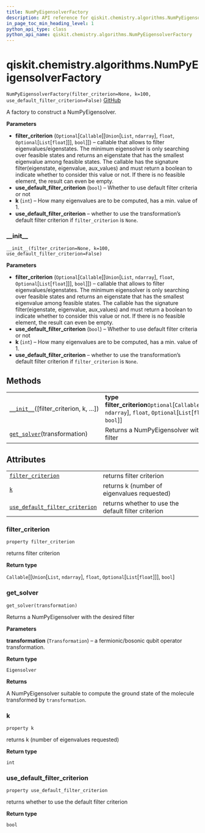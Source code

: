 ```yaml
---
title: NumPyEigensolverFactory
description: API reference for qiskit.chemistry.algorithms.NumPyEigensolverFactory
in_page_toc_min_heading_level: 1
python_api_type: class
python_api_name: qiskit.chemistry.algorithms.NumPyEigensolverFactory
---
```


<span id="qiskit-chemistry-algorithms-numpyeigensolverfactory" />

# qiskit.chemistry.algorithms.NumPyEigensolverFactory

<span id="qiskit.chemistry.algorithms.NumPyEigensolverFactory" />

`NumPyEigensolverFactory(filter_criterion=None, k=100, use_default_filter_criterion=False)` [GitHub](https://github.com/qiskit-community/qiskit-aqua/tree/stable/0.8/qiskit/chemistry/algorithms/excited_states_solvers/eigensolver_factories/numpy_eigensolver_factory.py "view source code")

A factory to construct a NumPyEigensolver.

**Parameters**

*   **filter\_criterion** (`Optional`\[`Callable`\[\[`Union`\[`List`, `ndarray`], `float`, `Optional`\[`List`\[`float`]]], `bool`]]) – callable that allows to filter eigenvalues/eigenstates. The minimum eigensolver is only searching over feasible states and returns an eigenstate that has the smallest eigenvalue among feasible states. The callable has the signature filter(eigenstate, eigenvalue, aux\_values) and must return a boolean to indicate whether to consider this value or not. If there is no feasible element, the result can even be empty.
*   **use\_default\_filter\_criterion** (`bool`) – Whether to use default filter criteria or not
*   **k** (`int`) – How many eigenvalues are to be computed, has a min. value of 1.
*   **use\_default\_filter\_criterion** – whether to use the transformation’s default filter criterion if `filter_criterion` is `None`.

### \_\_init\_\_

<span id="qiskit.chemistry.algorithms.NumPyEigensolverFactory.__init__" />

`__init__(filter_criterion=None, k=100, use_default_filter_criterion=False)`

**Parameters**

*   **filter\_criterion** (`Optional`\[`Callable`\[\[`Union`\[`List`, `ndarray`], `float`, `Optional`\[`List`\[`float`]]], `bool`]]) – callable that allows to filter eigenvalues/eigenstates. The minimum eigensolver is only searching over feasible states and returns an eigenstate that has the smallest eigenvalue among feasible states. The callable has the signature filter(eigenstate, eigenvalue, aux\_values) and must return a boolean to indicate whether to consider this value or not. If there is no feasible element, the result can even be empty.
*   **use\_default\_filter\_criterion** (`bool`) – Whether to use default filter criteria or not
*   **k** (`int`) – How many eigenvalues are to be computed, has a min. value of 1.
*   **use\_default\_filter\_criterion** – whether to use the transformation’s default filter criterion if `filter_criterion` is `None`.

## Methods

|                                                                                                                                                                        |                                                                                                                                    |
| ---------------------------------------------------------------------------------------------------------------------------------------------------------------------- | ---------------------------------------------------------------------------------------------------------------------------------- |
| [`__init__`](#qiskit.chemistry.algorithms.NumPyEigensolverFactory.__init__ "qiskit.chemistry.algorithms.NumPyEigensolverFactory.__init__")(\[filter\_criterion, k, …]) | **type filter\_criterion**`Optional`\[`Callable`\[\[`Union`\[`List`, `ndarray`], `float`, `Optional`\[`List`\[`float`]]], `bool`]] |
| [`get_solver`](#qiskit.chemistry.algorithms.NumPyEigensolverFactory.get_solver "qiskit.chemistry.algorithms.NumPyEigensolverFactory.get_solver")(transformation)       | Returns a NumPyEigensolver with the desired filter                                                                                 |

## Attributes

|                                                                                                                                                                                                        |                                                     |
| ------------------------------------------------------------------------------------------------------------------------------------------------------------------------------------------------------ | --------------------------------------------------- |
| [`filter_criterion`](#qiskit.chemistry.algorithms.NumPyEigensolverFactory.filter_criterion "qiskit.chemistry.algorithms.NumPyEigensolverFactory.filter_criterion")                                     | returns filter criterion                            |
| [`k`](#qiskit.chemistry.algorithms.NumPyEigensolverFactory.k "qiskit.chemistry.algorithms.NumPyEigensolverFactory.k")                                                                                  | returns k (number of eigenvalues requested)         |
| [`use_default_filter_criterion`](#qiskit.chemistry.algorithms.NumPyEigensolverFactory.use_default_filter_criterion "qiskit.chemistry.algorithms.NumPyEigensolverFactory.use_default_filter_criterion") | returns whether to use the default filter criterion |

### filter\_criterion

<span id="qiskit.chemistry.algorithms.NumPyEigensolverFactory.filter_criterion" />

`property filter_criterion`

returns filter criterion

**Return type**

`Callable`\[\[`Union`\[`List`, `ndarray`], `float`, `Optional`\[`List`\[`float`]]], `bool`]

### get\_solver

<span id="qiskit.chemistry.algorithms.NumPyEigensolverFactory.get_solver" />

`get_solver(transformation)`

Returns a NumPyEigensolver with the desired filter

**Parameters**

**transformation** (`Transformation`) – a fermionic/bosonic qubit operator transformation.

**Return type**

`Eigensolver`

**Returns**

A NumPyEigensolver suitable to compute the ground state of the molecule transformed by `transformation`.

### k

<span id="qiskit.chemistry.algorithms.NumPyEigensolverFactory.k" />

`property k`

returns k (number of eigenvalues requested)

**Return type**

`int`

### use\_default\_filter\_criterion

<span id="qiskit.chemistry.algorithms.NumPyEigensolverFactory.use_default_filter_criterion" />

`property use_default_filter_criterion`

returns whether to use the default filter criterion

**Return type**

`bool`


